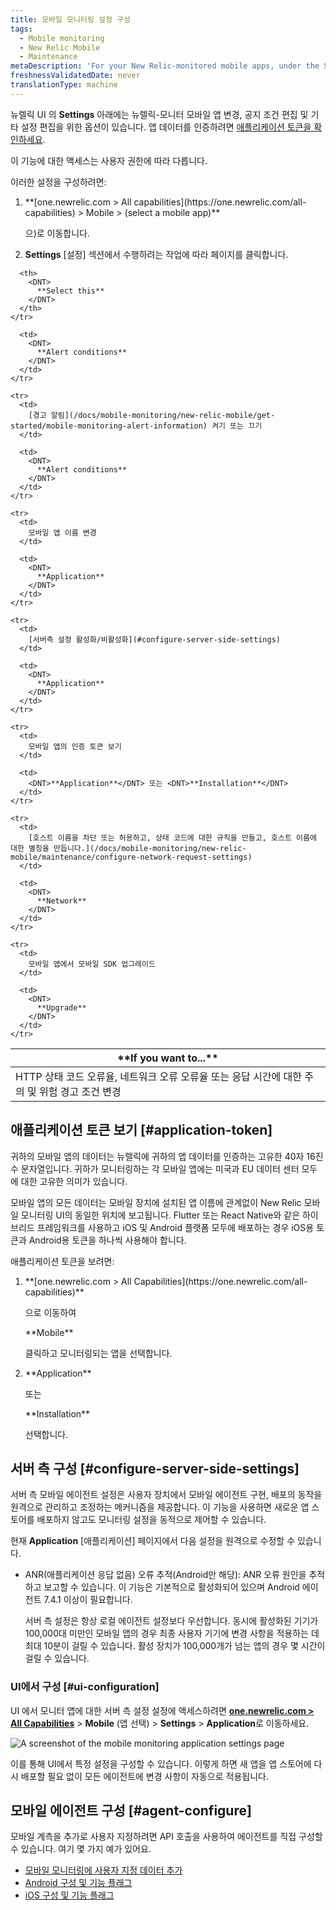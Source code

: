 ```yaml
---
title: 모바일 모니터링 설정 구성
tags:
  - Mobile monitoring
  - New Relic Mobile
  - Maintenance
metaDescription: 'For your New Relic-monitored mobile apps, under the Settings tab there are options for editing various settings.'
freshnessValidatedDate: never
translationType: machine
---
```


뉴렐릭 <InlinePopover type="mobile"/>UI 의 <DNT>**Settings**</DNT> 아래에는 뉴렐릭-모니터 모바일 앱 변경, 공지 조건 편집 및 기타 설정 편집을 위한 옵션이 있습니다. 앱 데이터를 인증하려면 [애플리케이션 토큰을 확인하세요](/docs/mobile-monitoring/new-relic-mobile/maintenance/configure-settings-for-mobile-monitoring/#application-token).

<Callout variant="important">
  이 기능에 대한 액세스는 사용자 권한에 따라 다릅니다.
</Callout>

이러한 설정을 구성하려면:

1. <DNT>
     **[one.newrelic.com > All capabilities](https://one.newrelic.com/all-capabilities) > Mobile > (select a mobile app)**
   </DNT>

   으)로 이동합니다.

2. **Settings** \[설정] 섹션에서 수행하려는 작업에 따라 페이지를 클릭합니다.

<table>
  <thead>
    <tr>
      <th width={350}>
        <DNT>
          **If you want to...**
        </DNT>
      </th>

      <th>
        <DNT>
          **Select this**
        </DNT>
      </th>
    </tr>
  </thead>

  <tbody>
    <tr>
      <td>
        HTTP 상태 코드 오류율, 네트워크 오류 오류율 또는 응답 시간에 대한 주의 및 위험 경고 조건 변경
      </td>

      <td>
        <DNT>
          **Alert conditions**
        </DNT>
      </td>
    </tr>

    <tr>
      <td>
        [경고 알림](/docs/mobile-monitoring/new-relic-mobile/get-started/mobile-monitoring-alert-information) 켜기 또는 끄기
      </td>

      <td>
        <DNT>
          **Alert conditions**
        </DNT>
      </td>
    </tr>

    <tr>
      <td>
        모바일 앱 이름 변경
      </td>

      <td>
        <DNT>
          **Application**
        </DNT>
      </td>
    </tr>

    <tr>
      <td>
        [서버측 설정 활성화/비활성화](#configure-server-side-settings)
      </td>

      <td>
        <DNT>
          **Application**
        </DNT>
      </td>
    </tr>

    <tr>
      <td>
        모바일 앱의 인증 토큰 보기
      </td>

      <td>
        <DNT>**Application**</DNT> 또는 <DNT>**Installation**</DNT>
      </td>
    </tr>

    <tr>
      <td>
        [호스트 이름을 차단 또는 허용하고, 상태 코드에 대한 규칙을 만들고, 호스트 이름에 대한 별칭을 만듭니다.](/docs/mobile-monitoring/new-relic-mobile/maintenance/configure-network-request-settings)
      </td>

      <td>
        <DNT>
          **Network**
        </DNT>
      </td>
    </tr>

    <tr>
      <td>
        모바일 앱에서 모바일 SDK 업그레이드
      </td>

      <td>
        <DNT>
          **Upgrade**
        </DNT>
      </td>
    </tr>
  </tbody>
</table>

## 애플리케이션 토큰 보기 [#application-token]

귀하의 모바일 앱의 데이터는 뉴렐릭에 귀하의 앱 데이터를 인증하는 고유한 40자 16진수 문자열입니다. 귀하가 모니터링하는 각 모바일 앱에는 미국과 EU 데이터 센터 모두에 대한 고유한 의미가 있습니다.

모바일 앱의 모든 데이터는 모바일 장치에 설치된 앱 이름에 관계없이 New Relic 모바일 모니터링 UI의 동일한 위치에 보고됩니다. Flutter 또는 React Native와 같은 하이브리드 프레임워크를 사용하고 iOS 및 Android 플랫폼 모두에 배포하는 경우 iOS용 토큰과 Android용 토큰을 하나씩 사용해야 합니다.

애플리케이션 토큰을 보려면:

1. <DNT>
     **[one.newrelic.com > All Capabilities](https://one.newrelic.com/all-capabilities)**
   </DNT>

   으로 이동하여

   <DNT>
     **Mobile**
   </DNT>

   클릭하고 모니터링되는 앱을 선택합니다.

2. <DNT>
     **Application**
   </DNT>

   또는

   <DNT>
     **Installation**
   </DNT>

   선택합니다.

## 서버 측 구성 [#configure-server-side-settings]

서버 측 모바일 에이전트 설정은 사용자 장치에서 모바일 에이전트 구현, 배포의 동작을 원격으로 관리하고 조정하는 메커니즘을 제공합니다. 이 기능을 사용하면 새로운 앱 스토어를 배포하지 않고도 모니터링 설정을 동적으로 제어할 수 있습니다.

현재 **Application** \[애플리케이션] 페이지에서 다음 설정을 원격으로 수정할 수 있습니다.

* ANR(애플리케이션 응답 없음) 오류 추적(Android만 해당): ANR 오류 원인을 추적하고 보고할 수 있습니다. 이 기능은 기본적으로 활성화되어 있으며 Android 에이전트 7.4.1 이상이 필요합니다.

  <Callout variant="important">
    서버 측 설정은 항상 로컬 에이전트 설정보다 우선합니다. 동시에 활성화된 기기가 100,000대 미만인 모바일 앱의 경우 최종 사용자 기기에 변경 사항을 적용하는 데 최대 10분이 걸릴 수 있습니다. 활성 장치가 100,000개가 넘는 앱의 경우 몇 시간이 걸릴 수 있습니다.
  </Callout>

### UI에서 구성 [#ui-configuration]

UI 에서 모니터 앱에 대한 서버 측 설정 설정에 액세스하려면 <DNT>**[one.newrelic.com > All Capabilities](https://one.newrelic.com/all-capabilities)**</DNT> > <DNT>**Mobile**</DNT> (앱 선택) > <DNT>**Settings**</DNT> > <DNT>**Application**</DNT>로 이동하세요.

<img
  title="Mobile monitoring application settings"
  alt="A screenshot of the mobile monitoring application settings page"
  src="/images/mobile_screenshot-full_mobile-app-settings.webp"
/>

이를 통해 UI에서 특정 설정을 구성할 수 있습니다. 이렇게 하면 새 앱을 앱 스토어에 다시 배포할 필요 없이 모든 에이전트에 변경 사항이 자동으로 적용됩니다.

## 모바일 에이전트 구성 [#agent-configure]

모바일 계측을 추가로 사용자 지정하려면 API 호출을 사용하여 에이전트를 직접 구성할 수 있습니다. 여기 몇 가지 예가 있어요.

* [모바일 모니터링에 사용자 지정 데이터 추가](/docs/mobile-monitoring/new-relic-mobile/maintenance/add-custom-data-new-relic-mobile)
* [Android 구성 및 기능 플래그](/docs/mobile-monitoring/new-relic-mobile-android/install-configure/android-agent-configuration-feature-flags)
* [iOS 구성 및 기능 플래그](/docs/mobile-monitoring/new-relic-mobile-ios/api-guides/ios-agent-configuration-feature-flags)
